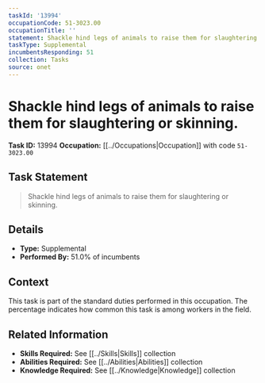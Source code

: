 ```yaml
---
taskId: '13994'
occupationCode: 51-3023.00
occupationTitle: ''
statement: Shackle hind legs of animals to raise them for slaughtering or skinning.
taskType: Supplemental
incumbentsResponding: 51
collection: Tasks
source: onet
---
```

# Shackle hind legs of animals to raise them for slaughtering or skinning.

**Task ID:** 13994
**Occupation:** [[../Occupations|Occupation]] with code `51-3023.00`

## Task Statement

> Shackle hind legs of animals to raise them for slaughtering or skinning.

## Details

- **Type:** Supplemental
- **Performed By:** 51.0% of incumbents

## Context

This task is part of the standard duties performed in this occupation. The percentage indicates how common this task is among workers in the field.

## Related Information

- **Skills Required:** See [[../Skills|Skills]] collection
- **Abilities Required:** See [[../Abilities|Abilities]] collection
- **Knowledge Required:** See [[../Knowledge|Knowledge]] collection
